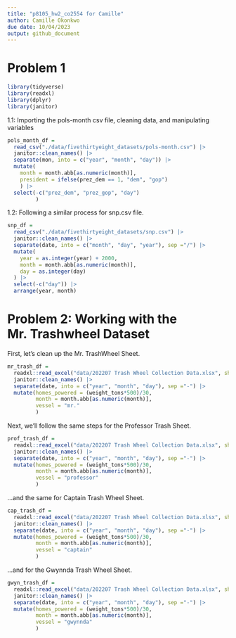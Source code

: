 ```yaml
---
title: "p8105_hw2_co2554 for Camille"
author: Camille Okonkwo
due date: 10/04/2023
output: github_document
---
```


# Problem 1

```r
library(tidyverse)
library(readxl)
library(dplyr)
library(janitor)
```

1.1: Importing the pols-month csv file, cleaning data, and manipulating variables

```r
pols_month_df = 
  read_csv("./data/fivethirtyeight_datasets/pols-month.csv") |>
  janitor::clean_names() |>
  separate(mon, into = c("year", "month", "day")) |>
  mutate(
    month = month.abb[as.numeric(month)], 
    president = ifelse(prez_dem == 1, "dem", "gop")
    ) |>
  select(-c("prez_dem", "prez_gop", "day")
         )
```

1.2: Following a similar process for snp.csv file.

```r
snp_df =
  read_csv("./data/fivethirtyeight_datasets/snp.csv") |>
  janitor::clean_names() |>
  separate(date, into = c("month", "day", "year"), sep ="/") |>
  mutate(
    year = as.integer(year) + 2000,
    month = month.abb[as.numeric(month)],
    day = as.integer(day)
  ) |>
  select(-c("day")) |>
  arrange(year, month)


```


# Problem 2: Working with the Mr. Trashwheel Dataset

First, let's clean up the Mr. TrashWheel Sheet. 
```r
mr_trash_df =
  readxl::read_excel("data/202207 Trash Wheel Collection Data.xlsx", sheet = "Mr. Trash Wheel", range = "A2:N549") |>
  janitor::clean_names() |>
  separate(date, into = c("year", "month", "day"), sep ="-") |>
  mutate(homes_powered = (weight_tons*500)/30, 
         month = month.abb[as.numeric(month)],
         vessel = "mr."
         )
```

Next, we'll follow the same steps for the Professor Trash Sheet. 
```r
prof_trash_df =
  readxl::read_excel("data/202207 Trash Wheel Collection Data.xlsx", sheet = "Professor Trash Wheel", range = "A2:M96") |>
  janitor::clean_names() |>
  separate(date, into = c("year", "month", "day"), sep ="-") |>
  mutate(homes_powered = (weight_tons*500)/30,
         month = month.abb[as.numeric(month)],
         vessel = "professor"
         )
```

...and the same for Captain Trash Wheel Sheet.
```r
cap_trash_df =
  readxl::read_excel("data/202207 Trash Wheel Collection Data.xlsx", sheet = "Captain Trash Wheel", range = "A2:K27") |>
  janitor::clean_names() |>
  separate(date, into = c("year", "month", "day"), sep ="-") |>
  mutate(homes_powered = (weight_tons*500)/30, 
         month = month.abb[as.numeric(month)],
         vessel = "captain"
         )
```

...and for the Gwynnda Trash Wheel Sheet. 
```r
gwyn_trash_df =
  readxl::read_excel("data/202207 Trash Wheel Collection Data.xlsx", sheet = "Gwynnda Trash Wheel", range = "A2:K27") |>
  janitor::clean_names() |>
  separate(date, into = c("year", "month", "day"), sep ="-") |>
  mutate(homes_powered = (weight_tons*500)/30, 
         month = month.abb[as.numeric(month)],
         vessel = "gwynnda"
         )
```
